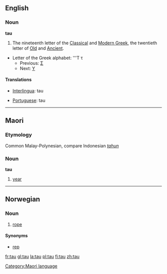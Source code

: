 {{see|Tau}}

==English==
===Noun===
'''tau'''
# The nineteenth letter of the [[Classical Greek|Classical]] and [[Modern Greek]], the twentieth letter of [[Old Greek|Old]] and [[Ancient Greek|Ancient]].
*Letter of the Greek alphabet: '''&#932; &#964;
**Previous: [[sigma|&#931;]]
**Next: [[upsilon|&#933;]]

====Translations====
{{top}}
*[[Interlingua]]: tau
{{mid}}
*[[Portuguese]]: tau {{m}}
{{bottom}}

----

==Maori==
===Etymology===
Common Malay-Polynesian, compare Indonesian ''[[tahun]]''
===Noun===
'''tau'''

# [[year]]

[[Category:Maori language]]

----

==Norwegian==
===Noun===
{{no-noun-n1}}
#[[rope]]
====Synonyms====
*[[rep]]

[[fr:tau]]
[[gl:tau]]
[[la:tau]]
[[pl:tau]]
[[fi:tau]]
[[zh:tau]]